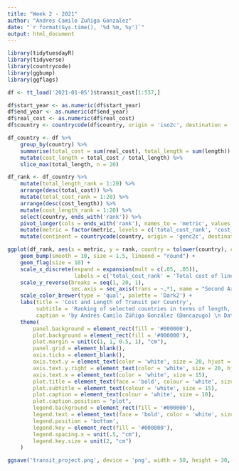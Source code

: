 ```yaml
---
title: "Week 2 - 2021"
author: "Andres Camilo Zuñiga Gonzalez"
date: "`r format(Sys.time(), '%d %m, %y')`"
output: html_document
---
```


```r
library(tidytuesdayR)
library(tidyverse)
library(countrycode)
library(ggbump)
library(ggflags)
```

```r
df <- tt_load('2021-01-05')$transit_cost[1:537,]

df$start_year <- as.numeric(df$start_year)
df$end_year <- as.numeric(df$end_year)
df$real_cost <- as.numeric(df$real_cost)
df$country <- countrycode(df$country, origin = 'iso2c', destination = 'genc2c')
```

```r
df_country <- df %>%
    group_by(country) %>%
    summarise(total_cost = sum(real_cost), total_length = sum(length)) %>%
    mutate(cost_length = total_cost / total_length) %>%
    slice_max(total_length, n = 20)
```

```r
df_rank <- df_country %>%
    mutate(total_length_rank = 1:20) %>%
    arrange(desc(total_cost)) %>%
    mutate(total_cost_rank = 1:20) %>%
    arrange(desc(cost_length)) %>%
    mutate(cost_length_rank = 1:20) %>%
    select(country, ends_with('rank')) %>%
    pivot_longer(cols = ends_with('rank'), names_to = 'metric', values_to = 'rank') %>%
    mutate(metric = factor(metric, levels = c('total_cost_rank', 'cost_length_rank', 'total_length_rank'))) %>%
    mutate(continent = countrycode(country, origin = 'genc2c', destination = 'continent'))
```

```r
ggplot(df_rank, aes(x = metric, y = rank, country = tolower(country), color = continent)) + 
    geom_bump(smooth = 10, size = 1.5, lineend = "round") +
    geom_flag(size = 10) + 
    scale_x_discrete(expand = expansion(mult = c(.05, .05)),
                     labels = c('total_cost_rank' = 'Total cost of lines \n(USD millions)', 'cost_length_rank' = 'Total cost per length of Line \n(USD millions / Km)', 'total_length_rank' = 'Total length of lines \n(Km)')) +
    scale_y_reverse(breaks = seq(1, 20, 1),
                    sec.axis = sec_axis(trans = ~.*1, name = "Second Axis", breaks = seq(1, 20, 1))) + 
    scale_color_brewer(type = 'qual', palette = 'Dark2') +
    labs(title = 'Cost and Length of Transit per Country',
         subtitle = 'Ranking of selected countries in terms of length, cost and cost/length of constructed lines for public transport in the period 1990-2020. \nThe countries shown are the top 20 with the most constructed lines in Km for the 30-year period. \nAsian countries have been investing tons of dollars in transport infrastucture in the past few decades.',
         caption = 'by Andrés Camilo Zúñiga González (@ancazugo) \n Data: Transit Costs Project') +
    theme(
        panel.background = element_rect(fill = '#000000'),
        plot.background = element_rect(fill = '#000000'),
        plot.margin = unit(c(1, 1, 0.5, 1), "cm"),
        panel.grid = element_blank(),
        axis.ticks = element_blank(),
        axis.text.y = element_text(color = 'white', size = 20, hjust = 0.5),
        axis.text.y.right = element_text(color = 'white', size = 20, hjust = 0.5),
        axis.text.x = element_text(color = 'white', size = 15),
        plot.title = element_text(face = 'bold', colour = 'white', size = 20),
        plot.subtitle = element_text(colour = 'white', size = 15),
        plot.caption = element_text(colour = 'white', size = 10),
        plot.caption.position = "plot",
        legend.background = element_rect(fill = '#000000'),
        legend.text = element_text(face = 'bold', color = 'white', size = 15),
        legend.position = 'bottom',
        legend.key = element_rect(fill = '#000000'),
        legend.spacing.x = unit(.5, "cm"),
        legend.key.size = unit(2, "cm")
    )

ggsave('transit_project.png', device = 'png', width = 50, height = 30, units = 'cm', dpi = 300)
```

